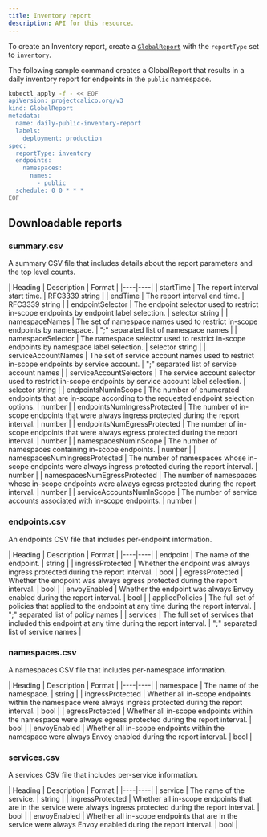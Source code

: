 ```yaml
---
title: Inventory report
description: API for this resource. 
---
```


To create an Inventory report, create a [`GlobalReport`](../resources/globalreport.mdx) with the `reportType`
set to `inventory`.

The following sample command creates a GlobalReport that results in a daily inventory report for
endpoints in the `public` namespace.

```bash
kubectl apply -f - << EOF
apiVersion: projectcalico.org/v3
kind: GlobalReport
metadata:
  name: daily-public-inventory-report
  labels:
    deployment: production
spec:
  reportType: inventory
  endpoints:
    namespaces:
      names:
        - public
  schedule: 0 0 * * *
EOF
```

## Downloadable reports

### summary.csv

A summary CSV file that includes details about the report parameters and the top level counts.

| Heading | Description | Format |
|----|----|
| startTime                     | The report interval start time. | RFC3339 string |
| endTime                       | The report interval end time. | RFC3339 string |
| endpointSelector              | The endpoint selector used to restrict in-scope endpoints by endpoint label selection. | selector string |
| namespaceNames                | The set of namespace names used to restrict in-scope endpoints by namespace. | ";" separated list of namespace names |
| namespaceSelector             | The namespace selector used to restrict in-scope endpoints by namespace label selection. | selector string |
| serviceAccountNames           | The set of service account names used to restrict in-scope endpoints by service account. | ";" separated list of service account names |
| serviceAccountSelectors       | The service account selector used to restrict in-scope endpoints by service account label selection. | selector string |
| endpointsNumInScope           | The number of enumerated endpoints that are in-scope according to the requested endpoint selection options. | number |
| endpointsNumIngressProtected  | The number of in-scope endpoints that were always ingress protected during the report interval. | number |
| endpointsNumEgressProtected   | The number of in-scope endpoints that were always egress protected during the report interval. | number |
| namespacesNumInScope          | The number of namespaces containing in-scope endpoints. | number |
| namespacesNumIngressProtected | The number of namespaces whose in-scope endpoints were always ingress protected during the report interval. | number |
| namespacesNumEgressProtected  | The number of namespaces whose in-scope endpoints were always egress protected during the report interval. | number |
| serviceAccountsNumInScope     | The number of service accounts associated with in-scope endpoints. | number |

### endpoints.csv

An endpoints CSV file that includes per-endpoint information.

| Heading | Description | Format |
|----|----|
| endpoint         | The name of the endpoint. | string |
| ingressProtected | Whether the endpoint was always ingress protected during the report interval. | bool |
| egressProtected  | Whether the endpoint was always egress protected during the report interval. | bool |
| envoyEnabled     | Whether the endpoint was always Envoy enabled during the report interval. | bool |
| appliedPolicies  | The full set of policies that applied to the endpoint at any time during the report interval. | ";" separated list of policy names |
| services         | The full set of services that included this endpoint at any time during the report interval. | ";" separated list of service names |

### namespaces.csv

A namespaces CSV file that includes per-namespace information.

| Heading | Description | Format |
|----|----|
| namespace        | The name of the namespace. | string |
| ingressProtected | Whether all in-scope endpoints within the namespace were always ingress protected during the report interval. | bool |
| egressProtected  | Whether all in-scope endpoints within the namespace were always egress protected during the report interval. | bool |
| envoyEnabled     | Whether all in-scope endpoints within the namespace were always Envoy enabled during the report interval. | bool |

### services.csv

A services CSV file that includes per-service information.

| Heading | Description | Format |
|----|----|
| service          | The name of the service. | string |
| ingressProtected | Whether all in-scope endpoints that are in the service were always ingress protected during the report interval. | bool |
| envoyEnabled     | Whether all in-scope endpoints that are in the service were always Envoy enabled during the report interval. | bool |
